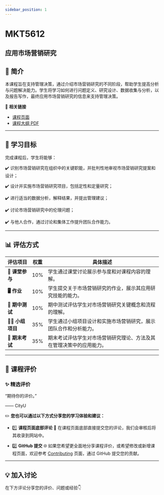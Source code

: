 ```yaml
---
sidebar_position: 1
---
```


# MKT5612
## 应用市场营销研究

## **📘 简介**
本课程旨在支持管理决策，通过介绍市场营销研究的不同阶段，帮助学生提高分析与问题解决能力。学生将学习如何进行问题定义、研究设计、数据收集与分析，以及报告写作，最终应用市场营销研究的信息来支持管理决策。

🔗 **相关链接**
- [课程页面](https://www.cityu.edu.hk/catalogue/pg/202425/course/MKT5612.htm)
- [课程大纲 PDF](https://www.cityu.edu.hk/catalogue/pg/202425/course/MKT5612.pdf)

---

## **🎯 学习目标**

完成课程后，学生将能够：

✔️ 识别市场营销研究在组织中的关键职能，并批判性地审视市场营销研究提案和设计；

✔️ 设计并实施市场营销研究项目，包括定性和定量研究；

✔️ 进行适当的数据分析，解释结果，并提出管理建议；

✔️ 讨论市场营销研究中的伦理问题；

✔️ 与他人合作，通过讨论和集体工作提升团队合作能力。

---

## **📊 评估方式**

| **评估项目**          | **权重** | **具体描述**                                                                                       |
|----------------------|---------|---------------------------------------------------------------------------------------------------|
| **📝 课堂参与**       | 10%     | 学生通过课堂讨论展示参与度和对课程内容的理解。                                                     |
| **🖥️ 作业**          | 10%     | 学生提交关于市场营销研究的作业，展示其应用研究技能的能力。                                         |
| **📄 期中测试**       | 10%     | 期中测试评估学生对市场营销研究关键概念和流程的理解。                                               |
| **🧑‍💻 小组项目**     | 35%     | 学生通过小组项目设计和实施市场营销研究，展示团队合作和分析能力。                                   |
| **📝 期末考试**       | 35%     | 期末考试评估学生对市场营销研究理论、方法及其在管理决策中的应用能力。                             |

---

## **💬 课程评价**

### ✨ **精选评价**
<div className={commentStyles.commentBox}>
    <p className={commentStyles.commentText}>
        “期待你的评价。”
    </p>
    <p className={commentStyles.commentAuthor}>—— CityU</p>
</div>

✏️ **您也可以通过以下方式分享您的学习体验和建议：**

- 1️⃣ **课程页面底部评论**
💬 在课程页面底部直接提交您的评论，我们会审核后将其收录到网站中。

- 2️⃣ **GitHub 提交**
🌐 如果您希望更全面地分享课程评价，或希望修改或新增课程页面，欢迎参考 [Contributing](https://penjc.github.io/CityU/contributing) 页面，通过 GitHub 提交您的贡献。

---

## **💡 加入讨论**

在下方评论分享您的评价、问题或经验👇
<Utterances />